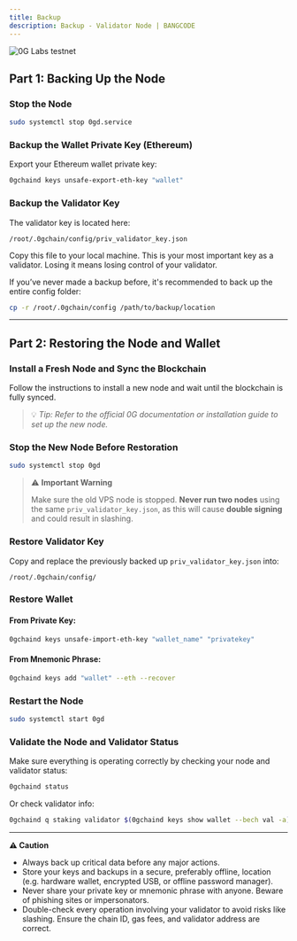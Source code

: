 ```yaml
---
title: Backup
description: Backup - Validator Node | BANGCODE
---
```

![0G Labs testnet](/img/0g_banner.png)

## Part 1: Backing Up the Node

### Stop the Node

```bash
sudo systemctl stop 0gd.service
```

### Backup the Wallet Private Key (Ethereum)

Export your Ethereum wallet private key:

```bash
0gchaind keys unsafe-export-eth-key "wallet"
```

### Backup the Validator Key

The validator key is located here:

```
/root/.0gchain/config/priv_validator_key.json
```

Copy this file to your local machine. This is your most important key as a validator. Losing it means losing control of your validator.

If you’ve never made a backup before, it's recommended to back up the entire config folder:

```bash
cp -r /root/.0gchain/config /path/to/backup/location
```

---

## Part 2: Restoring the Node and Wallet

### Install a Fresh Node and Sync the Blockchain

Follow the instructions to install a new node and wait until the blockchain is fully synced.

> 💡 _Tip: Refer to the official 0G documentation or installation guide to set up the new node._

### Stop the New Node Before Restoration

```bash
sudo systemctl stop 0gd
```

> ⚠️ **Important Warning**
>
> Make sure the old VPS node is stopped. **Never run two nodes** using the same `priv_validator_key.json`, as this will cause **double signing** and could result in slashing.

### Restore Validator Key

Copy and replace the previously backed up `priv_validator_key.json` into:

```
/root/.0gchain/config/
```

### Restore Wallet

#### From Private Key:

```bash
0gchaind keys unsafe-import-eth-key "wallet_name" "privatekey"
```

#### From Mnemonic Phrase:

```bash
0gchaind keys add "wallet" --eth --recover
```

### Restart the Node

```bash
sudo systemctl start 0gd
```

### Validate the Node and Validator Status

Make sure everything is operating correctly by checking your node and validator status:

```bash
0gchaind status
```

Or check validator info:

```bash
0gchaind q staking validator $(0gchaind keys show wallet --bech val -a)
```

---
<div style={{
  backgroundColor: '#fff9c4',
  borderLeft: '6px solid #ffeb3b',
  padding: '1rem',
  marginTop: '1.5rem',
  marginBottom: '1.5rem',
  borderRadius: '4px'
    }}>
  <strong>⚠️ Caution</strong>
  <ul>
    <li>Always back up critical data before any major actions.</li>
    <li>Store your keys and backups in a secure, preferably offline, location (e.g. hardware wallet, encrypted USB, or offline password manager).</li>
    <li>Never share your private key or mnemonic phrase with anyone. Beware of phishing sites or impersonators.</li>
    <li>Double-check every operation involving your validator to avoid risks like slashing. Ensure the chain ID, gas fees, and validator address are correct.</li>
  </ul>
</div>
